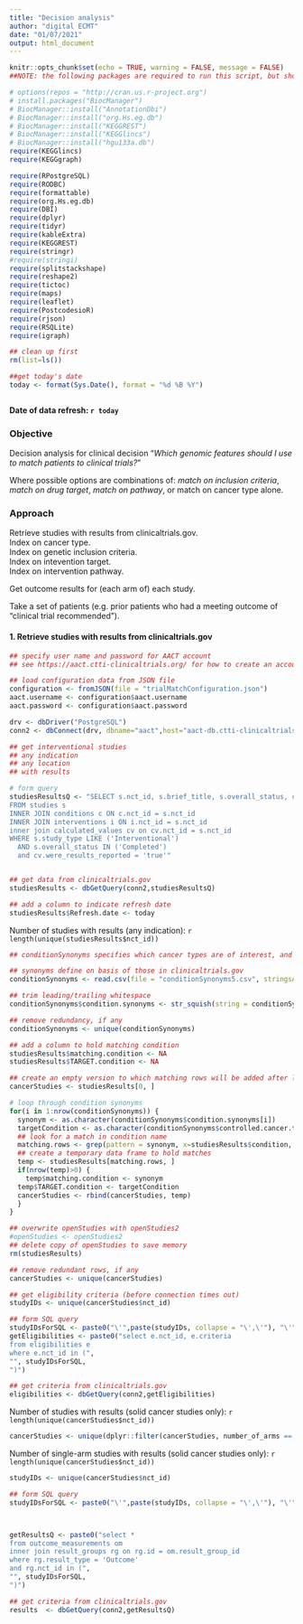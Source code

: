 ```yaml
---
title: "Decision analysis"
author: "digital ECMT"
date: "01/07/2021"
output: html_document
---
```


```r
knitr::opts_chunk$set(echo = TRUE, warning = FALSE, message = FALSE)
##NOTE: the following packages are required to run this script, but should be installed (e.g. using code snippets below) before runnning the script, NOT as part of the script itself

# options(repos = "http://cran.us.r-project.org")
# install.packages("BiocManager")
# BiocManager::install("AnnotationDbi")
# BiocManager::install("org.Hs.eg.db")
# BiocManager::install("KEGGREST")
# BiocManager::install("KEGGlincs")
# BiocManager::install("hgu133a.db")
require(KEGGlincs)
require(KEGGgraph)

require(RPostgreSQL)
require(RODBC)
require(formattable)
require(org.Hs.eg.db)
require(DBI)
require(dplyr)
require(tidyr)
require(kableExtra)
require(KEGGREST)
require(stringr)
#require(stringi)
require(splitstackshape)
require(reshape2)
require(tictoc)
require(maps)
require(leaflet)
require(PostcodesioR)
require(rjson)
require(RSQLite)
require(igraph)

## clean up first
rm(list=ls())

##get today's date
today <- format(Sys.Date(), format = "%d %B %Y")



```

**Date of data refresh: `r today`**  
  
### **Objective**  
  
Decision analysis for clinical decision "*Which genomic features should I use to match patients to clinical trials?*"  
  
Where possible options are combinations of: *match on inclusion criteria*, *match on drug target*, *match on pathway*, or match on cancer type alone.  
  
### **Approach**  
  
Retrieve studies with results from clinicaltrials.gov.  
Index on cancer type.  
Index on genetic inclusion criteria.  
Index on intevention target.  
Index on intervention pathway.  
  
Get outcome results for (each arm of) each study.  
  
Take a set of patients (e.g. prior patients who had a meeting outcome of "clinical trial recommended").  
   
   
#### **1. Retrieve studies with results from clinicaltrials.gov**  
  
  
```r
## specify user name and password for AACT account
## see https://aact.ctti-clinicaltrials.org/ for how to create an account

## load configuration data from JSON file
configuration <- fromJSON(file = "trialMatchConfiguration.json")
aact.username <- configuration$aact.username
aact.password <- configuration$aact.password

drv <- dbDriver("PostgreSQL")
conn2 <- dbConnect(drv, dbname="aact",host="aact-db.ctti-clinicaltrials.org", port=5432, user=aact.username, password=aact.password )
```
 
```r

## get interventional studies 
## any indication
## any location
## with results

# form query
studiesResultsQ <- "SELECT s.nct_id, s.brief_title, s.overall_status, c.name AS condition, s.number_of_arms, s.number_of_groups, i.name AS interventions, cv.were_results_reported
FROM studies s
INNER JOIN conditions c ON c.nct_id = s.nct_id
INNER JOIN interventions i ON i.nct_id = s.nct_id
inner join calculated_values cv on cv.nct_id = s.nct_id
WHERE s.study_type LIKE ('Interventional')
  AND s.overall_status IN ('Completed')
  and cv.were_results_reported = 'true'"


## get data from clinicaltrials.gov
studiesResults <- dbGetQuery(conn2,studiesResultsQ)

## add a column to indicate refresh date
studiesResults$Refresh.date <- today


```

Number of studies with results (any indication): `r length(unique(studiesResults$nct_id))`  
  
  
```r
## conditionSynonyms specifies which cancer types are of interest, and which condition names (as used by clinicaltrials.gov) will be considered as matches for each

## synonyms define on basis of those in clinicaltrials.gov
conditionSynonyms <- read.csv(file = "conditionSynonyms5.csv", stringsAsFactors = FALSE)

## trim leading/trailing whitespace
conditionSynonyms$condition.synonyms <- str_squish(string = conditionSynonyms$condition.synonyms)

## remove redundancy, if any
conditionSynonyms <- unique(conditionSynonyms)

```
   

```r
## add a column to hold matching condition
studiesResults$matching.condition <- NA
studiesResults$TARGET.condition <- NA

## create an empty version to which matching rows will be added after looping through condition synonyms
cancerStudies <- studiesResults[0, ]

# loop through condition synonyms
for(i in 1:nrow(conditionSynonyms)) {
  synonym <- as.character(conditionSynonyms$condition.synonyms[i])
  targetCondition <- as.character(conditionSynonyms$controlled.cancer.type[i])
  ## look for a match in condition name
  matching.rows <- grep(pattern = synonym, x=studiesResults$condition, ignore.case = TRUE)
  ## create a temporary data frame to hold matches
  temp <- studiesResults[matching.rows, ]
  if(nrow(temp)>0) {
    temp$matching.condition <- synonym
  temp$TARGET.condition <- targetCondition
  cancerStudies <- rbind(cancerStudies, temp)
  }
}

## overwrite openStudies with openStudies2
#openStudies <- openStudies2
## delete copy of openStudies to save memory
rm(studiesResults)

## remove redundant rows, if any
cancerStudies <- unique(cancerStudies)
```



```r

## get eligibility criteria (before connection times out)
studyIDs <- unique(cancerStudies$nct_id)

## form SQL query
studyIDsForSQL <- paste0("\'",paste(studyIDs, collapse = "\',\'"), "\'")
getEligibilities <- paste0("select e.nct_id, e.criteria 
from eligibilities e
where e.nct_id in (",
"", studyIDsForSQL,
")")

## get criteria from clinicaltrials.gov
eligibilities <- dbGetQuery(conn2,getEligibilities)
```
  

Number of studies with results (solid cancer studies only): `r length(unique(cancerStudies$nct_id))`  
  
```r
cancerStudies <- unique(dplyr::filter(cancerStudies, number_of_arms == 1))

```

Number of single-arm studies with results (solid cancer studies only): `r length(unique(cancerStudies$nct_id))`  
  
```r

studyIDs <- unique(cancerStudies$nct_id)

## form SQL query
studyIDsForSQL <- paste0("\'",paste(studyIDs, collapse = "\',\'"), "\'")



getResultsQ <- paste0("select * 
from outcome_measurements om
inner join result_groups rg on rg.id = om.result_group_id
where rg.result_type = 'Outcome'
and rg.nct_id in (",
"", studyIDsForSQL,
")")

## get criteria from clinicaltrials.gov
results  <- dbGetQuery(conn2,getResultsQ)



```

    